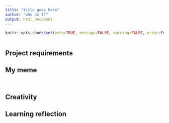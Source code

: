 ---
title: "title goes here"
author: "who am I?"
output: html_document
---

```{r setup, include=FALSE}
knitr::opts_chunk$set(echo=TRUE, message=FALSE, warning=FALSE, error=FALSE)
```

```{css}

```

## Project requirements


## My meme

```{r meme-code, eval=TRUE}


```


```{r animation-code, eval=FALSE}


```

## Creativity
  

## Learning reflection

